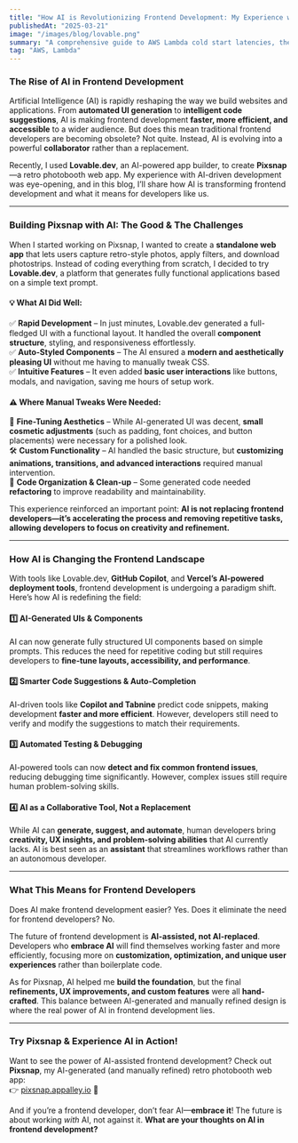 ```yaml
---
title: "How AI is Revolutionizing Frontend Development: My Experience with Pixsnap & Lovable.dev"
publishedAt: "2025-03-21"
image: "/images/blog/lovable.png"
summary: "A comprehensive guide to AWS Lambda cold start latencies, their causes, language comparisons, and optimization strategies for improved performance."
tag: "AWS, Lambda"
---
```


### **The Rise of AI in Frontend Development**

Artificial Intelligence (AI) is rapidly reshaping the way we build websites and applications. From **automated UI generation** to **intelligent code suggestions**, AI is making frontend development **faster, more efficient, and accessible** to a wider audience. But does this mean traditional frontend developers are becoming obsolete? Not quite. Instead, AI is evolving into a powerful **collaborator** rather than a replacement.

Recently, I used **Lovable.dev**, an AI-powered app builder, to create **Pixsnap**—a retro photobooth web app. My experience with AI-driven development was eye-opening, and in this blog, I’ll share how AI is transforming frontend development and what it means for developers like us.

---

### **Building Pixsnap with AI: The Good & The Challenges**

When I started working on Pixsnap, I wanted to create a **standalone web app** that lets users capture retro-style photos, apply filters, and download photostrips. Instead of coding everything from scratch, I decided to try **Lovable.dev**, a platform that generates fully functional applications based on a simple text prompt.

#### **💡 What AI Did Well:**

✅ **Rapid Development** – In just minutes, Lovable.dev generated a full-fledged UI with a functional layout. It handled the overall **component structure**, styling, and responsiveness effortlessly.  
✅ **Auto-Styled Components** – The AI ensured a **modern and aesthetically pleasing UI** without me having to manually tweak CSS.  
✅ **Intuitive Features** – It even added **basic user interactions** like buttons, modals, and navigation, saving me hours of setup work.

#### **⚠️ Where Manual Tweaks Were Needed:**

🔧 **Fine-Tuning Aesthetics** – While AI-generated UI was decent, **small cosmetic adjustments** (such as padding, font choices, and button placements) were necessary for a polished look.  
🛠 **Custom Functionality** – AI handled the basic structure, but **customizing animations, transitions, and advanced interactions** required manual intervention.  
📜 **Code Organization & Clean-up** – Some generated code needed **refactoring** to improve readability and maintainability.

This experience reinforced an important point: **AI is not replacing frontend developers—it’s accelerating the process and removing repetitive tasks, allowing developers to focus on creativity and refinement.**

---

### **How AI is Changing the Frontend Landscape**

With tools like Lovable.dev, **GitHub Copilot**, and **Vercel’s AI-powered deployment tools**, frontend development is undergoing a paradigm shift. Here’s how AI is redefining the field:

#### **1️⃣ AI-Generated UIs & Components**

AI can now generate fully structured UI components based on simple prompts. This reduces the need for repetitive coding but still requires developers to **fine-tune layouts, accessibility, and performance**.

#### **2️⃣ Smarter Code Suggestions & Auto-Completion**

AI-driven tools like **Copilot and Tabnine** predict code snippets, making development **faster and more efficient**. However, developers still need to verify and modify the suggestions to match their requirements.

#### **3️⃣ Automated Testing & Debugging**

AI-powered tools can now **detect and fix common frontend issues**, reducing debugging time significantly. However, complex issues still require human problem-solving skills.

#### **4️⃣ AI as a Collaborative Tool, Not a Replacement**

While AI can **generate, suggest, and automate**, human developers bring **creativity, UX insights, and problem-solving abilities** that AI currently lacks. AI is best seen as an **assistant** that streamlines workflows rather than an autonomous developer.

---

### **What This Means for Frontend Developers**

Does AI make frontend development easier? Yes. Does it eliminate the need for frontend developers? No.

The future of frontend development is **AI-assisted, not AI-replaced**. Developers who **embrace AI** will find themselves working faster and more efficiently, focusing more on **customization, optimization, and unique user experiences** rather than boilerplate code.

As for Pixsnap, AI helped me **build the foundation**, but the final **refinements, UX improvements, and custom features** were all **hand-crafted**. This balance between AI-generated and manually refined design is where the real power of AI in frontend development lies.

---

### **Try Pixsnap & Experience AI in Action!**

Want to see the power of AI-assisted frontend development? Check out **Pixsnap**, my AI-generated (and manually refined) retro photobooth web app:  
👉 [pixsnap.appalley.io](https://pixsnap.appalley.io) 🚀

And if you’re a frontend developer, don’t fear AI—**embrace it**! The future is about working _with_ AI, not against it. **What are your thoughts on AI in frontend development?** 
